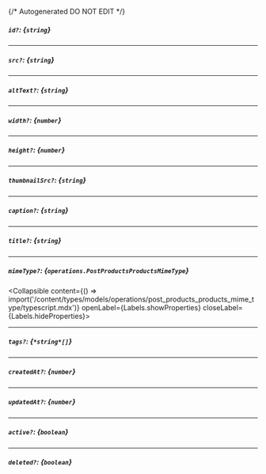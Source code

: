 {/* Autogenerated DO NOT EDIT  */}

##### `id?`: *{`string`}*

---
##### `src?`: *{`string`}*

---
##### `altText?`: *{`string`}*

---
##### `width?`: *{`number`}*

---
##### `height?`: *{`number`}*

---
##### `thumbnailSrc?`: *{`string`}*

---
##### `caption?`: *{`string`}*

---
##### `title?`: *{`string`}*

---
##### `mimeType?`: *{`operations.PostProductsProductsMimeType`}*
<Collapsible content={() => import('/content/types/models/operations/post_products_products_mime_type/typescript.mdx')} openLabel={Labels.showProperties} closeLabel={Labels.hideProperties}>
</Collapsible>

---
##### `tags?`: *{`*string*[]`}*

---
##### `createdAt?`: *{`number`}*

---
##### `updatedAt?`: *{`number`}*

---
##### `active?`: *{`boolean`}*

---
##### `deleted?`: *{`boolean`}*



